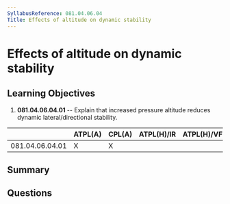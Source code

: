 ```yaml
---
SyllabusReference: 081.04.06.04
Title: Effects of altitude on dynamic stability
---
```


# Effects of altitude on dynamic stability

## Learning Objectives

1. **081.04.06.04.01** -- Explain that increased pressure altitude reduces dynamic
   lateral/directional stability.

|                 | ATPL(A) | CPL(A) | ATPL(H)/IR | ATPL(H)/VFR | CPL(H) | IR  | CBIR(A) |
| --------------- | ------- | ------ | ---------- | ----------- | ------ | --- | ------- |
| 081.04.06.04.01 | X       | X      |            |             |        |     |         |

## Summary

## Questions
